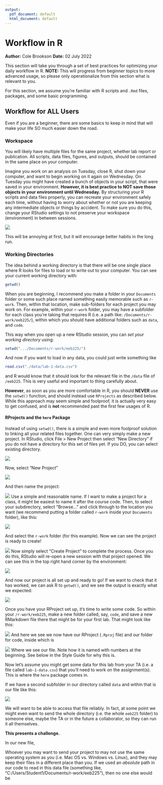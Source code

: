 ```yaml
---
output:
  pdf_document: default
  html_document: default
---
```

# Workflow in R
**Author:** Cole Brookson
**Date:** 02 July 2022

This section will take you through a set of best practices for optimizing your daily workflow in R. **NOTE:** This will progress from beginner topics to more advanced usage, so please only operationalize from this section what is relevant to you. 

For this section, we assume you're familiar with R scripts and `.Rmd` files, packages, and some basic programming. 

## Workflow for ALL Users

Even if you are a beginner, there are some basics to keep in mind that will make your life SO much easier down the road. 

### Workspace

You will likely have multiple files for the same project, whether lab report or publication. All scripts, data files, figures, and outputs, should be contained in the same place on your computer. 

Imagine you work on an analysis on Tuesday, close R, shut down your computer, and want to begin working on it again on Wednesday. On Tuesday you might have created a bunch of objects in your script, that were saved in your environment. **However, it is best practice to NOT save those objects in your environment until Wednesday.** By structuring your R scripts and data files properly, you can recreate your environment safely each time, without having to worry about whether or not you are keeping any intermediate objects or things by accident. To make sure you do this, change your RStudio settings to not preserve your workspace (environment) in between sessions. 

![](./img/rstudio-workspace.png)

This will be annoying at first, but it will encourage better habits in the long run. 

### Working Directories

The idea behind a working directory is that there will be one single place where R looks for files to load or to write out to your computer. You can see your current working directory with: 
```r
getwd()
```
When you are beginning, I recommend you make a folder in your `Documents` folder or some such place named something easily memorable such as `r-work`. Then, within that location, make sub-folders for each project you may work on. For example, within your `r-work` folder, you may have a subfolder for each class you're taking that requires R (i.e. a path like: `/Documents/r-work/eeb225/`), within which you should have additional folders such as `data`, and `code`. 

This way when you open up a new RStudio session, you can *set your working directory* using: 
```r
setwd(".../Documents/r-work/eeb225/")
```
And now if you want to load in any data, you could just write something like 
```r
read.csv("./data/lab-1-data.csv")
```
and R would know that it should look for the relevant file in the `/data` file of `/eeb225`. This is very useful and important to thing carefully about. 

**However**, as soon as you are more comfortable in R, you should **NEVER** use the `setwd()` function, and should instead use `RProjects` as described below. While this approach may seem simple and foolproof, it is actually very easy to get confused, and is **not** recommended past the first few usages of R. 

#### RProjects and the `here` Package

Instead of using `setwd()`, there is a simple and even more foolproof solution to linking all your related files together. One can very simply make a new project. In RStudio, click File > New Project then select "New Directory" if you do not have a directory for this set of files yet. If you DO, you can select existing directory. 

![](./img/project-wizard.png)

Now, select "New Project"

![](./img/new-project.png)

And then name the project: 

![](./img/name-project.png)
Use a simple and reasonable name. If I want to make a project for a class, it might be easiest to name it after the course code. Then, to select your subdirectory, select "Browse..." and click through to the location you want (we recommend putting a folder called `r-work` inside your `Documents` folder), like this: 

![](./img/directory.png)

And select the `r-work` folder (for this example). Now we can see the project is ready to create!

![](./img/ready-to-create.png)
Now simply select "Create Project" to complete the process. Once you do this, RStudio will re-open a new session with that project opened. We can see this in the top right hand corner by the environment: 

![](./img/new-project-opened.png)

And now our project is all set up and ready to go! If we want to check that it has worked, we can ask R to `getwd()`, and we see the output is exactly what we expected: 

![](./img/working-directory.png)


Once you have your RProject set up, it's time to write some code. So within your `/r-work/eeb225`, make a new folder called, say, `code`, and save a new RMarkdown file there that might be for your first lab. That might look like this: 

![](./img/folder.png)
And here we see we now have our RProject (`.Rproj` file) and our folder for code, inside which is 

![](./img/code-folder.png)
Where we see our file. Note how it is named with numbers at the beginning. See below in the Style Guide for why this is. 

Now let's assume you might get some data for this lab from your TA (i.e. a file called `lab-1-data.csv`) that you'll need to work on the assignment(s). This is where the `here` package comes in. 

If we have a second subfolder in our directory called `data` and within that is our file like this: 

![](./img/data-dir.png)

We will want to be able to access that file reliably. In fact, at some point we might even want to send the whole directory (i.e. the whole `eeb225` folder) to someone else, maybe the TA or in the future a collaborator, so they can run it all themselves. 

**This presents a challenge.**

In our new file, 

Whoever you may want to send your project to may not use the same operating system as you (i.e. Mac OS vs. Windows vs. Linux), and they may keep their files in a different place than you. If we used an *absolute* path in our code to read in this data file (something like, "C:/Users/Student1/Documents/r-work/eeb225"), then no one else would be 

